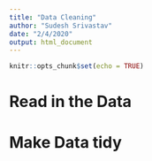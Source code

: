 ```yaml
---
title: "Data Cleaning"
author: "Sudesh Srivastav"
date: "2/4/2020"
output: html_document
---
```


```r
knitr::opts_chunk$set(echo = TRUE)
```

# Read in the Data

# Make Data tidy

# 
